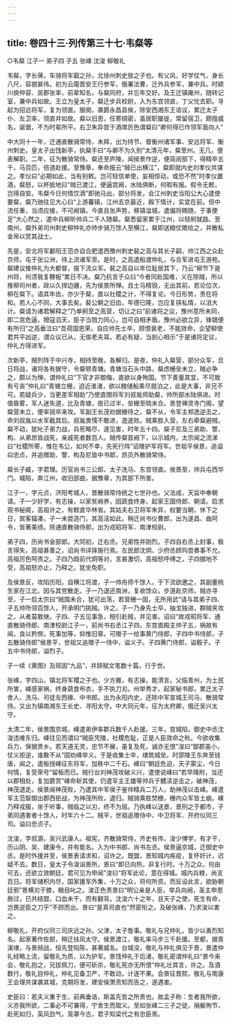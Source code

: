 ```yaml
---
---
---
```

title: 卷四十三·列传第三十七·韦粲等
---

○韦粲  江子一  弟子四  子五  张嵊  沈浚  柳敬礼

韦粲，字长蒨，车骑将军叡之孙，北徐州刺史放之子也。有父风，好学仗气，身长八尺，容貌甚伟。初为云麾晋安王行参军，俄署法曹，迁外兵参军，兼中兵。时颍川庾仲容、吴郡张率，前辈知名，与粲同府，并忘年交好。及王迁镇雍州，随转记室，兼中兵如故。王立为皇太子，粲迁步兵校尉，入为东宫领直，丁父忧去职。寻起为招远将军，复为领直。服阕，袭爵永昌县侯，除安西湘东王谘议，累迁太子仆、左卫率，领直并如故。粲以旧恩，任寄绸密，虽居职屡徙，常留宿卫，颇擅威名，诞倨，不为时辈所平。右卫朱异尝于酒席厉色谓粲曰“卿何得已作领军面向人”

中大同十一年，迁通直散骑常侍，未拜，出为持节、督衡州诸军事、安远将军、衡州刺史。皇太子出饯新亭，执粲手曰“与卿不为久别”太清元年，粲至州。无几，便表解职。二年，征为散骑常侍。粲还至庐陵，闻侯景作逆，便简阅部下，得精卒五千，马百匹，倍道赴援。至豫章，奉命报云“贼已出横江”，粲即就内史刘孝仪共谋之。孝仪曰“必期如此，当有别敕。岂可轻信单使，妄相惊动，或恐不然”时孝仪置酒，粲怒，以杯抵地曰“贼已渡江，便逼宫阙，水陆俱断，何暇有报。假令无敕，岂得自安。韦粲今日何情饮酒”即驰马出，部分将发，会江州刺史当阳公大心遣使要粲，粲乃驰往见大心曰“上游蕃镇，江州去京最近，殿下情计，实宜在前。但中流任重，当须应接，不可阙镇。今直且张声势，移镇湓城，遣偏将赐随，于事便足”大心然之，遣中兵柳昕帅兵二千人随粲。粲悉留家累于江州，以轻舸就路。至南州，粲外弟司州刺史柳仲礼亦帅步骑万馀人至横江，粲即送粮仗赡给之，并散私金帛以赏其战士。

先是，安北将军鄱阳王范亦自合肥遣西豫州刺史裴之高与其长子嗣，帅江西之众赴京师，屯于张公洲，待上流诸军至。是时，之高遣船渡仲礼，与合军进屯王游苑。粲建议推仲礼为大都督，报下流众军。裴之高自以年位耻居其下，乃云“柳节下是州将，何须我复鞭板”累日不决。粲乃抗言于众曰“今者同赴国难，义在除贼，所以推柳司州者，政以久捍边疆，先为侯景所惮。且士马精锐，无出其前。若论位次，柳在粲下。语其年齿，亦少于粲，直以社稷之计，不得复论。今日形势，贵在将和。若人心不同，大事去矣。裴公朝之旧齿，年德已隆，岂应复挟私情，以沮大计。粲请为诸君解释之”乃单舸至之高营，切让之曰“前诸将之议，豫州意所未同，即二宫危逼，猾寇滔天，臣子当戮力同心，岂可自相矛盾。豫州必欲立异，锋镝便有所归”之高垂泣曰“吾荷国恩荣，自应帅先士卒，顾恨衰老，不能效命，企望柳使君共平凶逆，谓众议已从，无俟老夫耳。若必有疑，当剖心相示”于是诸将定议，仲礼方得进军。

次新亭，贼列阵于中兴寺，相持至晚，各解归。是夜，仲礼入粲营，部分众军，旦日将战，诸将各有据守，令粲顿青塘。青塘当石头中路，粲虑栅垒未立，贼必争之，颇以为惮，谓仲礼曰“下官才非御侮，直欲以身殉国。节下善量其宜，不可致有亏丧”仲礼曰“青塘立栅，迫近淮渚，欲以粮储船乘尽就泊之，此是大事，非兄不可。若疑兵少，当更差军相助”乃使直閤将军刘叔胤师助粲，帅所部水陆俱进。时值昏雾，军人迷失道，比及青塘，夜已过半，垒栅至晓未合。景登禅灵寺门阁，望粲营未立，便率锐卒来攻。军副王长茂劝据栅待之，粲不从，令军主郑逸逆击之，命刘叔胤以水军截其后。叔胤畏懦不敢进，逸遂败。贼乘胜入营，左右牵粲避贼，粲不动，犹叱子弟力战，兵死略尽，遂见害，时年五十四。粲子尼及三弟助、警、构、从弟昂皆战死，亲戚死者数百人。贼传粲首阙下，以示城内，太宗闻之流涕曰“社稷所寄，惟在韦公，如何不幸，先死行阵”诏赠护军将军。世祖平侯景，追谥曰忠贞，并追赠助、警、构及尼皆中书郎，昂员外散骑常侍。

粲长子臧，字君理。历官尚书三公郎、太子洗马、东宫领直。侯景至，帅兵屯西华门。城陷，奔江州，收旧部曲，据豫章，为其部下所害。

江子一，字元贞，济阳考城人，晋散骑常侍统之七世孙也。父法成，天监中奉朝请。子一少好学，有志操，以家贫阙养，因蔬食终身。起家王国侍郎、朝请。启求观书秘阁，高祖许之，有敕直华林省。其姑夫右卫将军朱异，权要当朝，休下之日，宾客辐凑，子一未尝造门，其高洁如此。稍迁尚书仪曹郎，出为遂昌、曲阿令，皆著美绩。除通直散骑侍郎，出为戎昭将军、南津校尉。

弟子四，历尚书金部郎。大同初，迁右丞。兄弟性并刚烈。子四自右丞上封事，极言得失，高祖甚善之，诏尚书详择施行焉。左民郎沈炯、少府丞顾玙尝奏事不允，高祖厉色呵责之。子四乃趋前代炯等对，言甚激切，高祖怒呼缚之，子四据地不受，高祖怒亦止，乃释之。犹坐免职。

及侯景反，攻陷历阳，自横江将渡，子一帅舟师千馀人，于下流欲邀之，其副董桃生家在江北，因与其党散走。子一乃退还南洲，复收馀众，步道赴京师。贼亦寻至，子一启太宗曰“贼围未合，犹可出荡，若营栅一固，无所用武”请与其弟子四、子五帅所领百馀人，开承明门挑贼。许之。子一乃身先士卒，抽戈独进，群贼夹攻之，从者莫敢继。子四、子五见事急，相引赴贼，并见害。诏曰“故戎昭将军、通直散骑侍郎、南津校尉江子一，前尚书右丞江子四，东宫直殿主帅子五，祸故有闻，良以矜恻，死事加等，抑惟旧章。可赠子一给事黄门侍郎，子四中书侍郎，子五散骑侍郎”侯景平，世祖又追赠子一侍中，谥义子。子四黄门侍郎，谥毅子。子五中书侍郎，谥烈子。

子一续《黄图》及班固“九品”，并辞赋文笔数十篇，行于世。

张嵊，字四山，镇北将军稷之子也。少方雅，有志操，能清言。父临青州，为土民所害，嵊感家祸，终身蔬食布衣，手不执刀刃。州举秀才。起家秘书郎，累迁太子舍人、洗马、司徒左西掾、中书郎。出为永阳内史，还除中军宣城王司马、散骑常侍。又出为镇南湘东王长史、寻阳太守。中大同元年，征为太府卿，俄迁吴兴太守。

太清二年，侯景围京城，嵊遣弟伊率郡兵数千人赴援。三年，宫城陷，御史中丞沈浚违难东归。嵊往见而谓曰“贼臣凭陵，社稷危耻，正是人臣效命之秋。今欲收集兵力，保据贵乡。若天道无灵，忠节不展，虽复及死，诚亦无恨”浚曰“鄙郡虽小，仗义拒逆，谁敢不从”固劝嵊举义。于是收集士卒，缮筑城垒。时邵陵王东奔至钱唐，闻之，遣板授嵊征东将军，加秩中二千石。嵊曰“朝廷危迫，天子蒙尘，今日何情，复受荣号”留板而已。贼行台刘神茂攻破义兴，遣使说嵊曰“若早降附，当还以郡相处，复加爵赏”嵊命斩其使，仍遣军主王雄等帅兵于鳢渎逆击之，破神茂，神茂退走。侯景闻神茂败，乃遣其中军侯子鉴帅精兵二万人，助神茂以击嵊。嵊遣军主范智朗出郡西拒战，为神茂所败，退归。贼骑乘胜焚栅，栅内众军皆土崩。嵊乃释戎服，坐于听事，贼临之以刃，终不为屈。乃执嵊以送景，景刑之于都市，子弟同遇害者十馀人，时年六十二。贼平，世祖追赠侍中、中卫将军、开府仪同三司。谥曰忠贞子。

沈浚，字叔源，吴兴武康人。祖宪，齐散骑常侍，齐史有传。浚少博学，有才干，历山阴、吴、建康令，并有能名。入为中书郎、尚书左丞。侯景逼京城，迁御史中丞。是时外援并至，侯景表请求和，诏许之。既盟，景知城内疾疫，复怀奸计，迟疑不去。数日，皇太子令浚诣景所，景曰“即已向热，非复行时。十万之众，何由可去，还欲立效朝廷，君可见为申闻”浚曰“将军此论，意在得城。城内兵粮，尚支百日。将军储积内尽，国家援军外集，十万之众，将何所资。而反设此言，欲胁朝廷邪”景横刃于膝，瞋目叱之。浚正色责景曰“明公亲是人臣，举兵向阙，圣主申恩赦过，已共结盟，口血未干，而有翻背。沈浚六十之年，且天子之使，死生有命，岂畏逆臣之刀乎”不顾而出。景曰“是真司直也”然密衔之。及破张嵊，乃求浚以害之。

柳敬礼，开府仪同三司庆远之孙。父津，太子詹事。敬礼与兄仲礼，皆少以勇烈知名。起家著作佐郎，稍迁扶风太守。侯景渡江，敬礼率马步三千赴援。至都，据青溪埭，与景频战，恒先登陷陈，甚著威名。台城没，敬礼与仲礼俱见于景，景遣仲礼经略上流，留敬礼为质，以为护军。景饯仲礼于后渚，敬礼密谓仲礼曰“景今来会，敬礼抱之，兄拔佩刀，便可斫杀，敬礼死亦无所恨”仲礼壮其言，许之。及酒数行，敬礼目仲礼，仲礼见备卫严，不敢动，计遂不果。会景征晋熙，敬礼与南康王会理共谋袭其城，克期将发，建安侯萧贲知而告之，遂遇害。

史臣曰：若夫义重于生，前典垂诰，斯盖先哲之所贵也。故孟子称：生者我所欲，义亦我所欲，二事必不可兼得，宁舍生而取义。至如张嵊二三子之徒，捐躯殉节，赴死如归，英风劲气，笼罩今古，君子知梁代之有忠臣焉。

